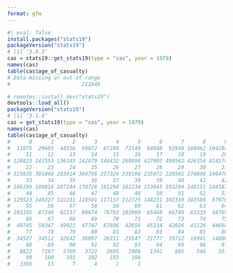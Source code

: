 ```yaml
---
format: gfm
---
```



```r
#| eval: false
install.packages("stats19")
packageVersion("stats19")
# [1] ‘3.0.3’
cas = stats19::get_stats19(type = "cas", year = 1979)
names(cas)
table(cas$age_of_casualty)
# Data missing or out of range 
#                       211849 
```

```r
# remotes::install_dev("stats19")
devtools::load_all()
packageVersion("stats19")
# [1] ‘3.1.0’
cas = get_stats19(type = "cas", year = 1979)
names(cas)
table(cas$age_of_casualty)
#      0      1      2      3      4      5      6      7      8      9     10 
#  11975  29605  44556  59072  67280  73148  84048  92949 100462 104284 112180 
#     11     12     13     14     15     16     17     18     19     20     21 
# 126823 142553 136145 142879 148432 269898 427903 480562 426354 414574 350898 
#     22     23     24     25     26     27     28     29     30     31     32 
# 325835 301848 283914 304756 257324 239108 235972 220501 270808 196476 199364 
#     33     34     35     36     37     38     39     40     41     42     43 
# 186199 180816 207144 170728 161294 161234 153645 193204 140151 144187 135646 
#     44     45     46     47     48     49     50     51     52     53     54 
# 129523 149227 122231 118501 117137 112725 148231 102319 103586  97970  94965 
#     55     56     57     58     59     60     61     62     63     64     65 
# 103105  87246  82137  80674  76763 103980  65468  66749  61535  58765  72117 
#     66     67     68     69     70     71     72     73     74     75     76 
#  49745  50347  49923  47747  67806  42656  45134  42026  41126  44664  38047 
#     77     78     79     80     81     82     83     84     85     86     87 
#  34527  34512  32642  36097  26311  25547  21777  19712  16941  14080  11145 
#     88     89     90     91     92     93     94     95     96     97     98 
#   8822   7197   5769   3722   2695   1908   1342    885    546    351    333 
#     99    100    101    102    103    104 
#   3356     13      7      4      1      1 
```

